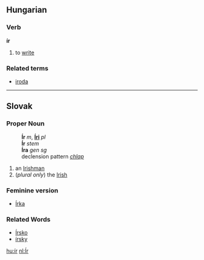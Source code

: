 ==Hungarian==
===Verb===
'''ír'''

# to [[write]]

===Related terms===
*[[iroda]]

----

== Slovak ==
=== Proper Noun ===
:'''Ír''' ''m'', '''[[Íri#Slovak|Íri]]''' ''pl''
:'''Ír''' ''stem''
:'''Íra''' ''gen sg''
:declension pattern ''[[Slovak declension pattern chlap|chlap]]''
# an [[Irishman]]
# (''plural only'') the [[Irish]]
=== Feminine version ===
* [[Írka#Slovak|Írka]]
=== Related Words ===
* [[Írsko#Slovak|Írsko]]
* [[írsky#Slovak|írsky]]

[[hu:ír]]
[[nl:Ír]]